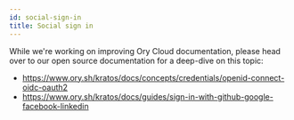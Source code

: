 ```yaml
---
id: social-sign-in
title: Social sign in
---
```


While we're working on improving Ory Cloud documentation, please head over to our open source documentation for a deep-dive on
this topic:

- https://www.ory.sh/kratos/docs/concepts/credentials/openid-connect-oidc-oauth2
- https://www.ory.sh/kratos/docs/guides/sign-in-with-github-google-facebook-linkedin
